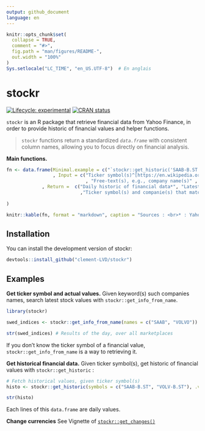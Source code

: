 ```yaml
---
output: github_document
language: en
---
```


<!-- README.md is generated from README.Rmd. Please edit that file -->

```r
knitr::opts_chunk$set(
  collapse = TRUE,
  comment = "#>",
  fig.path = "man/figures/README-",
  out.width = "100%"
)
Sys.setlocale("LC_TIME", "en_US.UTF-8")  # En anglais

```

# stockr

<!-- badges: start -->
[![Lifecycle: experimental](https://img.shields.io/badge/lifecycle-experimental-orange.svg)](https://lifecycle.r-lib.org/articles/stages.html#experimental)
[![CRAN status](https://www.r-pkg.org/badges/version/stockr)](https://CRAN.R-project.org/package=stockr)
<!-- badges: end -->

`stockr` is an R package that retrieve financial data from Yahoo Finance, in order to provide historic of financial values and helper functions.

> `stockr` functions return a standardized *`data.frame`* with consistent column names, allowing you to focus directly on financial analysis.

**Main functions.**

```r
fn <- data.frame(Minimal.example = c("`stockr::get_historic('SAAB-B.ST')`", "`stockr::get_changes('USD', 'EUR')`","`stockr::get_info_from_name('Saab')`", "`stockr::get_indices()`" ) 
                 , Input = c("Ticker symbol(s)^[https://en.wikipedia.org/wiki/Ticker_symbol]", "Currencies to convert : from value(s) to value(s)"
                             , "Free-text(s), e.g., company name(s)" , "")
             , Return =  c("Daily historic of financial data*", "Latest exchange rates*"
                           ,"Ticker symbol(s) and companie(s) that match the text searched, and latest financial insights^†^" , "Major world financial indices and their actual values^‡^")
          
)

knitr::kable(fn, format = "markdown", caption = "Sources : <br>* : Yahoo Finance API, e.g., https://query1.finance.yahoo.com/v1/finance/currencies <br>† : Scraping from https://finance.yahoo.com/lookup/  <br>‡ : Scraping from https://finance.yahoo.com/markets/world-indices/")

```
   
          
## Installation

You can install the development version of stockr:

``` r
devtools::install_github("clement-LVD/stockr")
```

## Examples

**Get ticker symbol and actual values.** Given keyword(s) such companies names, search latest stock values with `stockr::get_info_from_name`.

```r
library(stockr)

swed_indices <- stockr::get_info_from_name(names = c("SAAB", "VOLVO"))

str(swed_indices) # Results of the day, over all marketplaces
```

If you don't know the ticker symbol of a financial value, `stockr::get_info_from_name` is a way to retrieving it.

**Get historical financial data.**  Given ticker symbol(s), get historic of financial values with `stockr::get_historic` :

```r

# Fetch historical values, given ticker symbol(s)
histo <- stockr::get_historic(symbols = c("SAAB-B.ST", "VOLV-B.ST"), .verbose = FALSE)

str(histo)

```

Each lines of this `data.frame` are daily values.

**Change currencies** See Vignette of [`stockr::get_changes()`](https://clement-lvd.github.io/stockr/articles/Get_changes.html)
 

